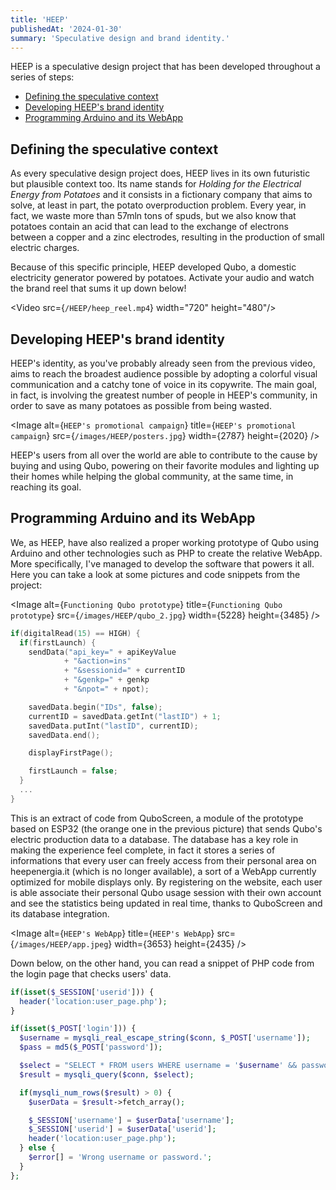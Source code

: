 ```yaml
---
title: 'HEEP'
publishedAt: '2024-01-30'
summary: 'Speculative design and brand identity.'
---
```


HEEP is a speculative design project that has been developed throughout a series of steps:

- [Defining the speculative context](#defining-the-speculative-context)
- [Developing HEEP's brand identity](#developing-heeps-brand-identity)
- [Programming Arduino and its WebApp](#programming-arduino-and-its-webapp)

## Defining the speculative context

As every speculative design project does, HEEP lives in its own futuristic but plausible context too.
Its name stands for _Holding for the Electrical Energy from Potatoes_ and it consists in a fictionary company that aims to solve,
at least in part, the potato overproduction problem. Every year, in fact, we waste more than 57mln tons of spuds, but we also
know that potatoes contain an acid that can lead to the exchange of electrons between a copper and a zinc electrodes,
resulting in the production of small electric charges.

Because of this specific principle, HEEP developed Qubo, a domestic electricity generator powered by potatoes. Activate your audio and watch the brand reel that sums it up down below!

<Video src={`/HEEP/heep_reel.mp4`} width="720" height="480"/>


## Developing HEEP's brand identity

HEEP's identity, as you've probably already seen from the previous video, aims to reach the broadest audience possible by adopting 
a colorful visual communication and a catchy tone of voice in its copywrite. The main goal, in fact, is involving the greatest number
of people in HEEP's community, in order to save as many potatoes as possible from being wasted.

<Image
  alt={`HEEP's promotional campaign`}
  title={`HEEP's promotional campaign`}
  src={`/images/HEEP/posters.jpg`}
  width={2787}
  height={2020}
/>

HEEP's users from all over the world are able to contribute to the cause by buying and using Qubo, powering on their favorite modules and lighting up their homes
while helping the global community, at the same time, in reaching its goal.


## Programming Arduino and its WebApp

We, as HEEP, have also realized a proper working prototype of Qubo using Arduino and other technologies such as PHP to create the relative WebApp.
More specifically, I've managed to develop the software that powers it all. Here you can take a look at some pictures and code snippets from the project:

<Image
  alt={`Functioning Qubo prototype`}
  title={`Functioning Qubo prototype`}
  src={`/images/HEEP/qubo_2.jpg`}
  width={5228}
  height={3485}
/>

```cpp
if(digitalRead(15) == HIGH) {
  if(firstLaunch) {
    sendData("api_key=" + apiKeyValue
            + "&action=ins"
            + "&sessionid=" + currentID
            + "&genkp=" + genkp
            + "&npot=" + npot);

    savedData.begin("IDs", false);
    currentID = savedData.getInt("lastID") + 1;
    savedData.putInt("lastID", currentID);
    savedData.end();

    displayFirstPage();

    firstLaunch = false;
  }
  ...
}
```

This is an extract of code from QuboScreen, a module of the prototype based on ESP32 (the orange one in the previous picture) that sends Qubo's electric
production data to a database. The database has a key role in making the experience feel complete, in fact it stores a series of informations that every
user can freely access from their personal area on <a>heepenergia.it</a> (which is no longer available), a sort of a WebApp currently optimized for mobile 
displays only. By registering on the website, each user is able associate their personal Qubo usage session with their own account and see the statistics 
being updated in real time, thanks to QuboScreen and its database integration.

<Image
  alt={`HEEP's WebApp`}
  title={`HEEP's WebApp`}
  src={`/images/HEEP/app.jpeg`}
  width={3653}
  height={2435}
/>

Down below, on the other hand, you can read a snippet of PHP code from the login page that checks users' data.

```php
if(isset($_SESSION['userid'])) {
  header('location:user_page.php');
}

if(isset($_POST['login'])) {
  $username = mysqli_real_escape_string($conn, $_POST['username']);
  $pass = md5($_POST['password']);

  $select = "SELECT * FROM users WHERE username = '$username' && password = '$pass'";
  $result = mysqli_query($conn, $select);

  if(mysqli_num_rows($result) > 0) {
    $userData = $result->fetch_array();

    $_SESSION['username'] = $userData['username'];
    $_SESSION['userid'] = $userData['userid'];
    header('location:user_page.php');
  } else {
    $error[] = 'Wrong username or password.';
  }
};
```
